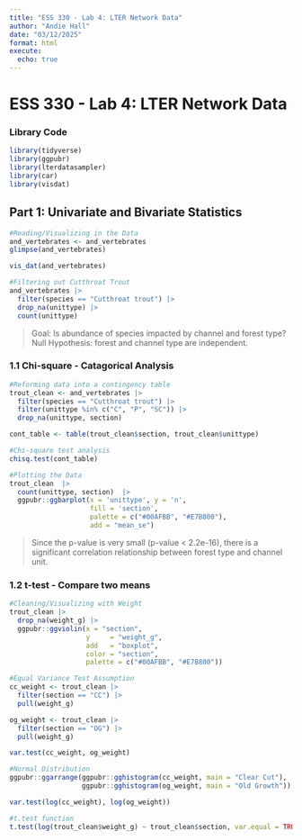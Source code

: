```yaml
---
title: "ESS 330 - Lab 4: LTER Network Data"
author: "Andie Hall"
date: "03/12/2025"
format: html
execute:
  echo: true
---
```


# ESS 330 - Lab 4: LTER Network Data

### Library Code
```r
library(tidyverse)
library(ggpubr)
library(lterdatasampler)
library(car)
library(visdat)
```

## Part 1: Univariate and Bivariate Statistics 
```r
#Reading/Visualizing in the Data
and_vertebrates <- and_vertebrates
glimpse(and_vertebrates)

vis_dat(and_vertebrates)

#Filtering out Cutthroat Trout
and_vertebrates |>
  filter(species == "Cutthroat trout") |>
  drop_na(unittype) |>
  count(unittype)
```

> Goal: Is abundance of species impacted by channel and forest type?
> Null Hypothesis: forest and channel type are independent.

### 1.1 Chi-square - Catagorical Analysis

```r
#Reforming data into a contingency table
trout_clean <- and_vertebrates |>
  filter(species == "Cutthroat trout") |>
  filter(unittype %in% c("C", "P", "SC")) |>
  drop_na(unittype, section)

cont_table <- table(trout_clean$section, trout_clean$unittype)

#Chi-square test analysis 
chisq.test(cont_table)

#Plotting the Data
trout_clean  |>  
  count(unittype, section)  |>  
  ggpubr::ggbarplot(x = 'unittype', y = 'n', 
                    fill = 'section', 
                    palette = c("#00AFBB", "#E7B800"),
                    add = "mean_se") 

```
> Since the p-value is very small (p-value < 2.2e-16), there is a significant correlation relationship between forest type and channel unit. 

### 1.2 t-test - Compare two means
```r
#Cleaning/Visualizing with Weight
trout_clean |> 
  drop_na(weight_g) |> 
  ggpubr::ggviolin(x = "section", 
                   y     = "weight_g", 
                   add   = "boxplot",
                   color = "section",
                   palette = c("#00AFBB", "#E7B800")) 

#Equal Variance Test Assumption
cc_weight <- trout_clean |>
  filter(section == "CC") |>
  pull(weight_g) 

og_weight <- trout_clean |>
  filter(section == "OG") |>
  pull(weight_g)

var.test(cc_weight, og_weight)

#Normal Distribution
ggpubr::ggarrange(ggpubr::gghistogram(cc_weight, main = "Clear Cut"), 
                  ggpubr::gghistogram(og_weight, main = "Old Growth"))

var.test(log(cc_weight), log(og_weight))

#t.test function
t.test(log(trout_clean$weight_g) ~ trout_clean$section, var.equal = TRUE)
```


